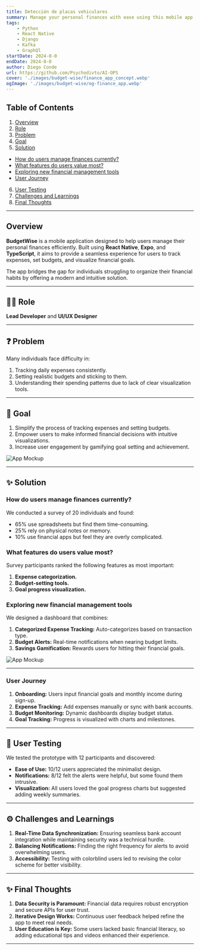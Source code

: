 ```yaml
---
title: Detección de placas vehiculares
summary: Manage your personal finances with ease using this mobile app concept. Track your expenses, set budgets, and visualize your spending habits. Built with React Native, Expo, Clerk, Firebase, and Tailwind.
tags:
    - Python
    - React Native
    - Django
    - Kafka
    - GraphQl
startDate: 2024-0-0
endDate: 2024-0-0
author: Diego Conde
url: https://github.com/Psychodivto/AI-OPS
cover: './images/budget-wise/finance_app_concept.webp'
ogImage: './images/budget-wise/og-finance_app.webp'
---
```


## Table of Contents
1. [Overview](#overview)
2. [Role](#role)
3. [Problem](#problem)
4. [Goal](#goal)
5. [Solution](#solution)
- [How do users manage finances currently?](#how-do-users-manage-finances-currently)
- [What features do users value most?](#what-features-do-users-value-most)
- [Exploring new financial management tools](#exploring-new-financial-management-tools)
- [User Journey](#user-journey)
6. [User Testing](#user-testing)
7. [Challenges and Learnings](#challenges-and-learnings)
8. [Final Thoughts](#final-thoughts)

---

## Overview
**BudgetWise** is a mobile application designed to help users manage their personal finances efficiently. Built using **React Native**, **Expo**, and **TypeScript**, it aims to provide a seamless experience for users to track expenses, set budgets, and visualize financial goals.

The app bridges the gap for individuals struggling to organize their financial habits by offering a modern and intuitive solution.

---

## 👨‍💻 Role
**Lead Developer** and **UI/UX Designer**

---

## ❓ Problem
Many individuals face difficulty in:
1. Tracking daily expenses consistently.
2. Setting realistic budgets and sticking to them.
3. Understanding their spending patterns due to lack of clear visualization tools.

---

## 🎯 Goal
1. Simplify the process of tracking expenses and setting budgets.
2. Empower users to make informed financial decisions with intuitive visualizations.
3. Increase user engagement by gamifying goal setting and achievement.

![App Mockup](./images/budget-wise/finance1.webp)

---

## ✨ Solution

### How do users manage finances currently?
We conducted a survey of 20 individuals and found:
- 65% use spreadsheets but find them time-consuming.
- 25% rely on physical notes or memory.
- 10% use financial apps but feel they are overly complicated.

### What features do users value most?
Survey participants ranked the following features as most important:
1. **Expense categorization.**
2. **Budget-setting tools.**
3. **Goal progress visualization.**

### Exploring new financial management tools
We designed a dashboard that combines:
1. **Categorized Expense Tracking:** Auto-categorizes based on transaction type.
2. **Budget Alerts:** Real-time notifications when nearing budget limits.
3. **Savings Gamification:** Rewards users for hitting their financial goals.

![App Mockup](./images/budget-wise/fincs.webp)

---

### User Journey
1. **Onboarding:** Users input financial goals and monthly income during sign-up.
2. **Expense Tracking:** Add expenses manually or sync with bank accounts.
3. **Budget Monitoring:** Dynamic dashboards display budget status.
4. **Goal Tracking:** Progress is visualized with charts and milestones.

---

## 🧪 User Testing
We tested the prototype with 12 participants and discovered:
- **Ease of Use:** 10/12 users appreciated the minimalist design.
- **Notifications:** 8/12 felt the alerts were helpful, but some found them intrusive.
- **Visualization:** All users loved the goal progress charts but suggested adding weekly summaries.

---

## ⚙️ Challenges and Learnings
1. **Real-Time Data Synchronization:** Ensuring seamless bank account integration while maintaining security was a technical hurdle.
2. **Balancing Notifications:** Finding the right frequency for alerts to avoid overwhelming users.
3. **Accessibility:** Testing with colorblind users led to revising the color scheme for better visibility.

---

## ✨ Final Thoughts
1. **Data Security is Paramount:** Financial data requires robust encryption and secure APIs for user trust.
2. **Iterative Design Works:** Continuous user feedback helped refine the app to meet real needs.
3. **User Education is Key:** Some users lacked basic financial literacy, so adding educational tips and videos enhanced their experience.

---
